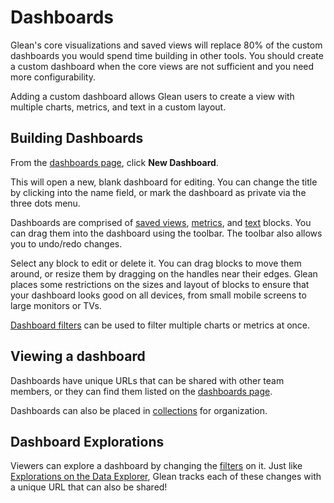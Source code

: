# Dashboards

Glean's core visualizations and saved views will replace 80% of the custom
dashboards you would spend time building in other tools. You should create a
custom dashboard when the core views are not sufficient and you need
more configurability.

Adding a custom dashboard allows Glean users to create a view with multiple
charts, metrics, and text in a custom layout.

## Building Dashboards

From the [dashboards page](https://glean.io/app/p/dashboards), click
**New Dashboard**.

This will open a new, blank dashboard for editing. You can change the title by
clicking into the name field, or mark the dashboard as private via the
three dots menu.

Dashboards are comprised of [saved views](/dashboards/Saved-Views), [metrics](/dashboards/Metrics), and
[text](/dashboards/Text) blocks. You can drag them into the dashboard using the toolbar.
The toolbar also allows you to undo/redo changes.

Select any block to edit or delete it. You can drag blocks to move them around,
or resize them by dragging on the handles near their edges. Glean places some
restrictions on the sizes and layout of blocks to ensure that your dashboard
looks good on all devices, from small mobile screens to large monitors or TVs.

[Dashboard filters](Filters.md) can be used to filter multiple charts
or metrics at once.

## Viewing a dashboard

Dashboards have unique URLs that can be shared with other team members, or
they can find them listed on the [dashboards page](https://glean.io/app/p/dashboards).

Dashboards can also be placed in [collections](/docs/project-management/collections)
for organization.

## Dashboard Explorations

Viewers can explore a dashboard by changing the [filters](Filters.md) on it. Just
like [Explorations on the Data Explorer](/docs/visualizing-data/Explorations), Glean
tracks each of these changes with a unique URL that can also be shared!
